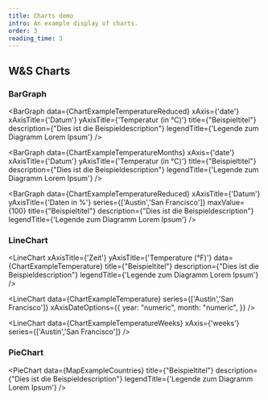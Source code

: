 ---
title: Charts demo
intro: An example display of charts.
order: 3
reading_time: 3
---


## W&S Charts

### BarGraph
<BarGraph
    data={ChartExampleTemperatureReduced}
    xAxis={'date'}
    xAxisTitle={'Datum'}
    yAxisTitle={'Temperatur (in °C)'}
    title={"Beispieltitel"}
    description={"Dies ist die Beispieldescription"}
    legendTitle={'Legende zum Diagramm Lorem Ipsum'}
/>

<BarGraph
    data={ChartExampleTemperatureMonths}
    xAxis={'date'}
    xAxisTitle={'Datum'}
    yAxisTitle={'Temperatur (in °C)'}
     title={"Beispieltitel"}
    description={"Dies ist die Beispieldescription"}
    legendTitle={'Legende zum Diagramm Lorem Ipsum'}
/>

<BarGraph
    data={ChartExampleTemperatureReduced}
    xAxisTitle={'Datum'}
    yAxisTitle={'Daten in %'}
    series={['Austin','San Francisco']}
    maxValue={100}
     title={"Beispieltitel"}
    description={"Dies ist die Beispieldescription"}
    legendTitle={'Legende zum Diagramm Lorem Ipsum'}
/>

### LineChart
<LineChart
    xAxisTitle={'Zeit'}
    yAxisTitle={'Temperature (°F)'}
    data={ChartExampleTemperature}
    title={"Beispieltitel"}
    description={"Dies ist die Beispieldescription"}
    legendTitle={'Legende zum Diagramm Lorem Ipsum'}
/>

<LineChart
    data={ChartExampleTemperature}
    series={['Austin','San Francisco']}
    xAxisDateOptions={{
        year: "numeric",
        month: "numeric",
    }}
/>

<LineChart
    data={ChartExampleTemperatureWeeks}
    xAxis={'weeks'}
    series={['Austin','San Francisco']}
/>

### PieChart
<PieChart
    data={MapExampleCountries}
    title={"Beispieltitel"}
    description={"Dies ist die Beispieldescription"}
    legendTitle={'Legende zum Diagramm Lorem Ipsum'}
/>
